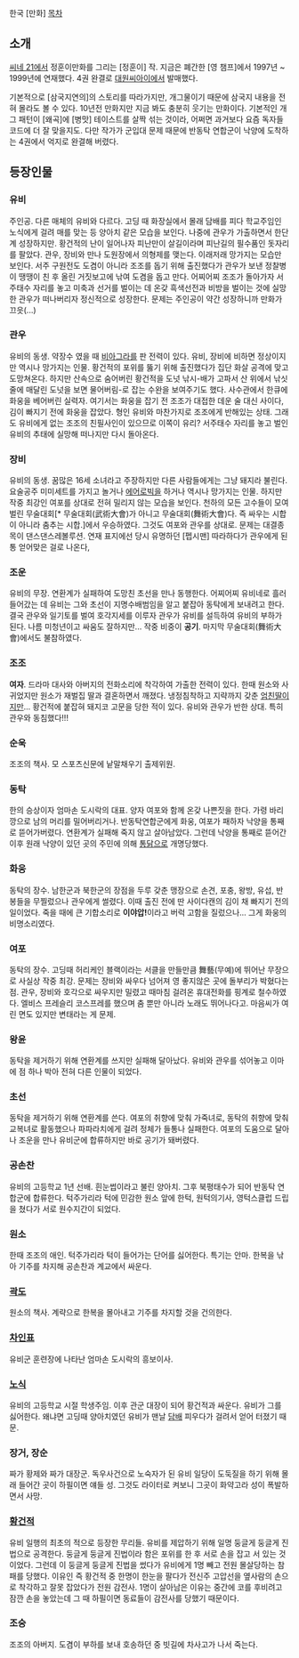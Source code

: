 한국 [만화]
[[목차]]

== 소개 ==
[[씨네 21]]에서 정훈이만화를 그리는 [정훈이] 작. 지금은 폐간한 [영 챔프]에서 1997년 ~ 1999년에 연재했다. 4권 완결로 [[대원씨아이]]에서 발매했다. 

기본적으로 [삼국지연의]의 스토리를 따라가지만, 개그물이기 때문에 삼국지 내용을 전혀 몰라도 볼 수 있다. 
10년전 만화지만 지금 봐도 충분히 웃기는 만화이다. 기본적인 개그 패턴이 [왜곡]에 [병맛] 테이스트를 살짝 섞는 것이라, 어쩌면 과거보다 요즘 독자들 코드에 더 잘 맞을지도.
다만 작가가 군입대 문제 때문에 반동탁 연합군이 낙양에 도착하는 4권에서 억지로 완결해 버렸다.

== 등장인물 ==
=== 유비 ===
주인공. 다른 매체의 유비와 다르다. 고딩 때 화장실에서 몰래 담배를 피다 학교주임인 노식에게 걸려 매를 맞는 등 양아치 같은 모습을 보인다. 나중에 관우가 가출하면서 한단계 성장하지만. 황건적의 난이 일어나자 피난만이 살길이라며 피난길의 필수품인 돗자리를 팔았다. 관우, 장비와 만나 도원장에서 의형제를 맺는다. 이래저래 망가지는 모습만 보인다. 서주 구원전도 도겸이 아니라 조조를 돕기 위해 출진했다가 관우가 보낸 정찰병이 땡땡이 친 후 올린 거짓보고에 낚여 도겸을 돕고 만다. 어찌어찌 조조가 돌아가자 서주태수 자리를 놓고 미축과 선거를 벌이는 데 온갖 흑색선전과 비방을 벌이는 것에 실망한 관우가 떠나버리자 정신적으로 성장한다. 문제는 주인공이 약간 성장하니까 만화가 끄읏(...)

=== 관우 ===
유비의 동생. 약장수 였을 때 [[비아그라]]를 판 전력이 있다. 유비, 장비에 비하면 정상이지만 역시나 망가지는 인물. 황건적의 포위를 뚫기 위해 출진했다가 집단 화살 공격에 맞고 도망쳐온다. 하지만 산속으로 숨어버린 황건적을 도넛 낚시-배가 고파서 산 위에서 낚싯줄에 매달린 도넛을 보면 물어버림-로 잡는 수완을 보여주기도 했다. 사수관에서 한큐에 화웅을 베어버린 실력자. 여기서는 화웅을 잡기 전 조조가 대접한 데운 술 대신 사이다, 김이 빠지기 전에 화웅을 잡았다. 형인 유비와 마찬가지로 조조에게 반해있는 상태. 그래도 유비에게 없는 조조의 친필사인이 있으므로 이쪽이 유리? 서주태수 자리를 놓고 벌인 유비의 추태에 실망해 떠나지만 다시 돌아온다.

=== 장비 ===
유비의 동생. 꿈많은 16세 소녀라고 주장하지만 다른 사람들에게는 그냥 돼지라 불린다. 요술공주 미미세트를 가지고 놀거나 [[에어로빅]]을 하거나 역시나 망가지는 인물. 하지만 작중 최강인 여포를 상대로 전혀 밀리지 않는 모습을 보인다. 천하의 모든 고수들이 모여 벌린 무술대회[* 무술대회(武術大會)가 아니고 무술대회(舞術大會)다. 즉 싸우는 시합이 아니라 춤추는 시합.]에서 우승하였다. 그것도 여포와 관우를 상대로. 문제는 대결종목이 댄스댄스레볼루션. 연재 표지에선 당시 유명하던 [펩시맨] 따라하다가 관우에게 된통 얻어맞은 걸로 나온다,

=== 조운 ===
유비의 무장. 연환계가 실패하여 도망친 초선을 만나 동행한다. 어찌어찌 유비네로 흘러들어갔는 데 유비는 그와 초선이 지명수배범임을 알고 붙잡아 동탁에게 보내려고 한다. 결국 관우와 일기토를 벌여 호각지세를 이루자 관우가 유비를 설득하여 유비의 부하가 된다. 나름 미청년이고 싸움도 잘하지만... 작중 비중이 '''공기'''. 마지막 무술대회(舞術大會)에서도 불참하였다.

=== 조조 ===
'''여자'''. 드라마 대사와 아버지의 전화소리에 착각하여 가출한 전력이 있다. 한때 원소와 사귀었지만 원소가 재벌집 딸과 결혼하면서 깨졌다. 냉정침착하고 지략까지 갖춘 [[엄친딸]]이지만... 황건적에 붙잡혀 돼지코 고문을 당한 적이 있다. 유비와 관우가 반한 상대. 특히 관우와 동침했다!!!

=== 순욱 ===
조조의 책사. 모 스포츠신문에 낱말채우기 출제위원.

=== 동탁 ===
한의 승상이자 엄마손 도시락의 대표. 양자 여포와 함께 온갖 나쁜짓을 한다. 가령 바리깡으로 남의 머리를 밀어버리거나. 반동탁연합군에게 화웅, 여포가 패하자 낙양을 통째로 뜯어가버렸다. 연환계가 실패해 죽지 않고 살아남았다. 그런데 낙양을 통째로 뜯어간 이후 원래 낙양이 있던 곳의 주민에 의해 [[통닭]]으로 개명당했다.

=== 화웅 ===
동탁의 장수. 남한군과 북한군의 장점을 두루 갖춘 맹장으로 손견, 포충, 왕방, 유섭, 반봉들을 무찔렀으나 관우에게 썰렸다. 이때 출진 전에 딴 사이다캔의 김이 채 빠지기 전의 일이었다. 죽을 때에 큰 기합소리로 '''이야압!'''이라고 버럭 고함을 질렀으나... 그게 화웅의 비명소리였다.

=== 여포 ===
동탁의 장수. 고딩때 허리케인 블랙이라는 서클을 만들만큼 舞藝(무예)에 뛰어난 무장으로 사실상 작중 최강. 문제는 장비와 싸우다 넘어져 영 좋지않은 곳에 돌부리가 박혔다는 점. 관우, 장비와 호각으로 싸우지만 밀렸고 때마침 걸려온 휴대전화를 핑계로 철수하였다. 엘비스 프레슬리 코스프레를 했으며 춤 뿐만 아니라 노래도 뛰어나다고. 마음씨가 여린 면도 있지만 변태라는 게 문제.

=== 왕윤 ===
동탁을 제거하기 위해 연환계를 쓰지만 실패해 달아났다. 유비와 관우를 섞어놓고 이마에 점 하나 박아 전혀 다른 인물이 되었다.

=== 초선 ===
동탁을 제거하기 위해 연환계를 쓴다. 여포의 취향에 맞춰 가죽녀로, 동탁의 취향에 맞춰 교복녀로 활동했으나 파파라치에게 걸려 정체가 들통나 실패한다. 여포의 도움으로 달아나 조운을 만나 유비군에 합류하지만 바로 공기가 돼버렸다.

=== 공손찬 ===
유비의 고등학교 1년 선배. 흰눈썹이라고 불린 양아치. 그후 북평태수가 되어 반동탁 연합군에 합류한다. 턱주가리라 턱에 민감한 원소 앞에 한턱, 원턱의기사, 영턱스클럽 드립을 쳤다가 서로 원수지간이 되었다.

=== 원소 ===
한때 조조의 애인. 턱주가리라 턱이 들어가는 단어를 싫어한다. 특기는 안마. 한복을 낚아 기주를 차지해 공손찬과 계교에서 싸운다.

=== [[곽도]] ===
원소의 책사. 계략으로 한복을 몰아내고 기주를 차지할 것을 건의한다.

=== [[차인표]] ===
유비군 훈련장에 나타난 엄마손 도시락의 흥보이사. 

=== [[노식]] ===
유비의 고등학교 시절 학생주임. 이후 관군 대장이 되어 황건적과 싸운다. 유비가 그를 싫어한다. 왜냐면 고딩때 양아치였던 유비가 맨날 [[담배]] 피우다가 걸려서 얻어 터졌기 때문.

=== 장거, 장순 ===
짜가 황제와 짜가 대장군. 독우사건으로 노숙자가 된 유비 일당이 도둑질을 하기 위해 몰래 들어간 곳이 하필이면 얘들 성. 그것도 라이터로 켜보니 그곳이 화약고라 성이 폭발하면서 사망.

=== [[황건적]] ===
유비 일행의 최초의 적으로 등장한 무리들. 유비를 제압하기 위해 일명 둥글게 둥글게 진법으로 공격한다. 둥글게 둥글게 진법이라 함은 포위를 한 후 서로 손을 잡고 서 있는 것이었다. 그런데 이 둥글게 둥글게 진법을 썼다가 유비에게 1명 빼고 전원 몰살당하는 참패를 당했다. 이유인 즉 황건적 중 한명이 한눈을 팔다가 전신주 고압선을 옆사람의 손으로 착각하고 잘못 잡았다가 전원 감전사. 1명이 살아남은 이유는 중간에 코를 후비려고 잠깐 손을 놓았는데 그 때 하필이면 동료들이 감전사를 당했기 때문이다.

=== 조숭 ===
조조의 아버지. 도겸이 부하를 보내 호송하던 중 빗길에 차사고가 나서 죽는다.
